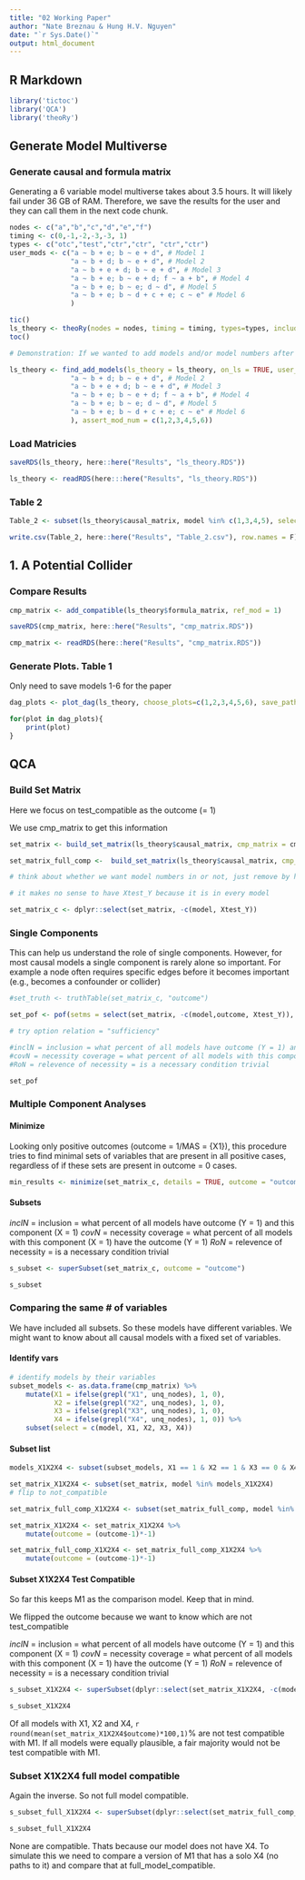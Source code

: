 ```yaml
---
title: "02 Working Paper"
author: "Nate Breznau & Hung H.V. Nguyen"
date: "`r Sys.Date()`"
output: html_document
---
```


## R Markdown

```r

library('tictoc')
library('QCA')
library('theoRy') 

```

## Generate Model Multiverse

### Generate causal and formula matrix

Generating a 6 variable model multiverse takes about 3.5 hours. It will likely fail under 36 GB of RAM. Therefore, we save the results for the user and they can call them in the next code chunk.

```r
nodes <- c("a","b","c","d","e","f")
timing <- c(0,-1,-2,-3,-3, 1)
types <- c("otc","test","ctr","ctr", "ctr","ctr")
user_mods <- c("a ~ b + e; b ~ e + d", # Model 1
               "a ~ b + d; b ~ e + d", # Model 2
               "a ~ b + e + d; b ~ e + d", # Model 3
               "a ~ b + e; b ~ e + d; f ~ a + b", # Model 4
               "a ~ b + e; b ~ e; d ~ d", # Model 5
               "a ~ b + e; b ~ d + c + e; c ~ e" # Model 6
               )

tic()
ls_theory <- theoRy(nodes = nodes, timing = timing, types=types, include_subsets = TRUE, user_mods=user_mods)
toc()

# Demonstration: If we wanted to add models and/or model numbers after

ls_theory <- find_add_models(ls_theory = ls_theory, on_ls = TRUE, user_mods = c("a ~ b + e; b ~ e + d", # Model 1
               "a ~ b + d; b ~ e + d", # Model 2
               "a ~ b + e + d; b ~ e + d", # Model 3
               "a ~ b + e; b ~ e + d; f ~ a + b", # Model 4
               "a ~ b + e; b ~ e; d ~ d", # Model 5
               "a ~ b + e; b ~ d + c + e; c ~ e" # Model 6
               ), assert_mod_num = c(1,2,3,4,5,6))
```

### Load Matricies

```r
saveRDS(ls_theory, here::here("Results", "ls_theory.RDS"))

ls_theory <- readRDS(here:::here("Results", "ls_theory.RDS"))
```

### Table 2

```r
Table_2 <- subset(ls_theory$causal_matrix, model %in% c(1,3,4,5), select = c(from, to, timing_from, timing_to, model))

write.csv(Table_2, here::here("Results", "Table_2.csv"), row.names = F)
```

## 1. A Potential Collider

### Compare Results

```r
cmp_matrix <- add_compatible(ls_theory$formula_matrix, ref_mod = 1)

saveRDS(cmp_matrix, here::here("Results", "cmp_matrix.RDS"))

cmp_matrix <- readRDS(here::here("Results", "cmp_matrix.RDS"))

```

### Generate Plots. Table 1

Only need to save models 1-6 for the paper

```r
dag_plots <- plot_dag(ls_theory, choose_plots=c(1,2,3,4,5,6), save_path="Results/")

for(plot in dag_plots){
    print(plot)
}
```

## QCA

### Build Set Matrix

Here we focus on test_compatible as the outcome (= 1)

We use cmp_matrix to get this information

```r
set_matrix <- build_set_matrix(ls_theory$causal_matrix, cmp_matrix = cmp_matrix, outcome_var = "test_compatible")

set_matrix_full_comp <-  build_set_matrix(ls_theory$causal_matrix, cmp_matrix = cmp_matrix, outcome_var= "full_model_compatible")

# think about whether we want model numbers in or not, just remove by hand here

# it makes no sense to have Xtest_Y because it is in every model

set_matrix_c <- dplyr::select(set_matrix, -c(model, Xtest_Y))
```




### Single Components

This can help us understand the role of single components. However, for most causal models a single component is rarely alone so important. For example a node often requires specific edges before it becomes important (e.g., becomes a confounder or collider)

```r
#set_truth <- truthTable(set_matrix_c, "outcome")

set_pof <- pof(setms = select(set_matrix, -c(model,outcome, Xtest_Y)), outcome = "outcome", data = set_matrix)

# try option relation = "sufficiency"

#inclN = inclusion = what percent of all models have outcome (Y = 1) and this component (X = 1)
#covN = necessity coverage = what percent of all models with this component (X = 1) have the outcome (Y = 1)
#RoN = relevence of necessity = is a necessary condition trivial

set_pof
```


### Multiple Component Analyses

#### Minimize

Looking only positive outcomes (outcome = 1/MAS = {X1}), this procedure tries to find minimal sets of variables that are present in all positive cases, regardless of if these sets are present in outcome = 0 cases.

```r

min_results <- minimize(set_matrix_c, details = TRUE, outcome = "outcome")

```


#### Subsets

*inclN* = inclusion = what percent of all models have outcome (Y = 1) and this component (X = 1)
*covN* = necessity coverage = what percent of all models with this component (X = 1) have the outcome (Y = 1)
*RoN* = relevence of necessity = is a necessary condition trivial
```r
s_subset <- superSubset(set_matrix_c, outcome = "outcome")

s_subset
```
### Comparing the same # of variables

We have included all subsets. So these models have different variables. We might want to know about all causal models with a fixed set of variables. 

#### Identify vars

```r
# identify models by their variables
subset_models <- as.data.frame(cmp_matrix) %>%
    mutate(X1 = ifelse(grepl("X1", unq_nodes), 1, 0),
           X2 = ifelse(grepl("X2", unq_nodes), 1, 0),
           X3 = ifelse(grepl("X3", unq_nodes), 1, 0),
           X4 = ifelse(grepl("X4", unq_nodes), 1, 0)) %>%
    subset(select = c(model, X1, X2, X3, X4))


```

#### Subset list

```r
models_X1X2X4 <- subset(subset_models, X1 == 1 & X2 == 1 & X3 == 0 & X4 == 1, select = model)$model

set_matrix_X1X2X4 <- subset(set_matrix, model %in% models_X1X2X4)
# flip to not_compatible

set_matrix_full_comp_X1X2X4 <- subset(set_matrix_full_comp, model %in% models_X1X2X4)

set_matrix_X1X2X4 <- set_matrix_X1X2X4 %>%
    mutate(outcome = (outcome-1)*-1)

set_matrix_full_comp_X1X2X4 <- set_matrix_full_comp_X1X2X4 %>%
    mutate(outcome = (outcome-1)*-1)

```

#### Subset X1X2X4 Test Compatible

So far this keeps M1 as the comparison model. Keep that in mind. 

We flipped the outcome because we want to know which are not test_compatible


*inclN* = inclusion = what percent of all models have outcome (Y = 1) and this component (X = 1)
*covN* = necessity coverage = what percent of all models with this component (X = 1) have the outcome (Y = 1)
*RoN* = relevence of necessity = is a necessary condition trivial

```r
s_subset_X1X2X4 <- superSubset(dplyr::select(set_matrix_X1X2X4, -c(model, Xtest_Y)), outcome = "outcome")

s_subset_X1X2X4
```
Of all models with X1, X2 and X4, `r round(mean(set_matrix_X1X2X4$outcome)*100,1)`% are not test compatible with M1. If all models were equally plausible, a fair majority would not be test compatible with M1. 

### Subset X1X2X4 full model compatible

Again the inverse. So not full model compatible. 


```r
s_subset_full_X1X2X4 <- superSubset(dplyr::select(set_matrix_full_comp_X1X2X4, -c(model, Xtest_Y)), outcome = "outcome")

s_subset_full_X1X2X4
```

None are compatible. Thats because our model does not have X4. To simulate this we need to compare a version of M1 that has a solo X4 (no paths to it) and compare that at full_model_compatible.

```r

```

